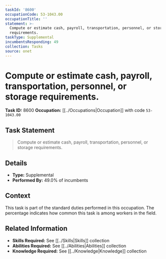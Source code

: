 ```yaml
---
taskId: '8600'
occupationCode: 53-1043.00
occupationTitle: ''
statement: >-
  Compute or estimate cash, payroll, transportation, personnel, or storage
  requirements.
taskType: Supplemental
incumbentsResponding: 49
collection: Tasks
source: onet
---
```

# Compute or estimate cash, payroll, transportation, personnel, or storage requirements.

**Task ID:** 8600
**Occupation:** [[../Occupations|Occupation]] with code `53-1043.00`

## Task Statement

> Compute or estimate cash, payroll, transportation, personnel, or storage requirements.

## Details

- **Type:** Supplemental
- **Performed By:** 49.0% of incumbents

## Context

This task is part of the standard duties performed in this occupation. The percentage indicates how common this task is among workers in the field.

## Related Information

- **Skills Required:** See [[../Skills|Skills]] collection
- **Abilities Required:** See [[../Abilities|Abilities]] collection
- **Knowledge Required:** See [[../Knowledge|Knowledge]] collection
